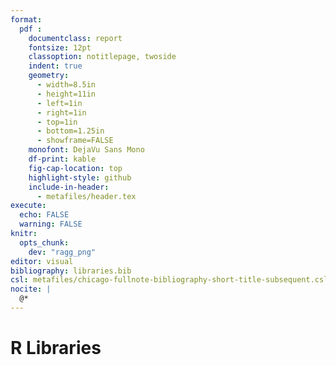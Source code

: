 ```yaml
---
format:
  pdf :
    documentclass: report
    fontsize: 12pt
    classoption: notitlepage, twoside
    indent: true
    geometry:
      - width=8.5in
      - height=11in
      - left=1in
      - right=1in
      - top=1in
      - bottom=1.25in
      - showframe=FALSE
    monofont: DejaVu Sans Mono
    df-print: kable
    fig-cap-location: top
    highlight-style: github
    include-in-header:
      - metafiles/header.tex
execute:
  echo: FALSE
  warning: FALSE
knitr:
  opts_chunk: 
    dev: "ragg_png"
editor: visual
bibliography: libraries.bib
csl: metafiles/chicago-fullnote-bibliography-short-title-subsequent.csl
nocite: |
  @*
---
```


# R Libraries

::: {#refs}
:::
